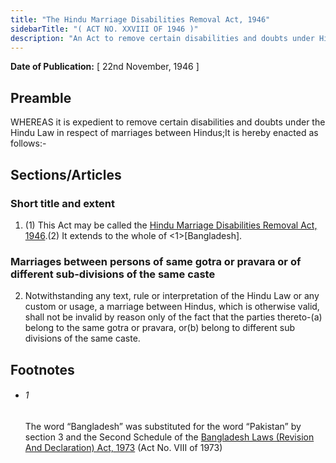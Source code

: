 ```yaml
---
title: "The Hindu Marriage Disabilities Removal Act, 1946"
sidebarTitle: "( ACT NO. XXVIII OF 1946 )"
description: "An Act to remove certain disabilities and doubts under Hindu Law in respect of marriages between Hindus."
---
```


**Date of Publication:** [ 22nd November, 1946 ]

## Preamble

WHEREAS it is expedient to remove certain disabilities and doubts under the Hindu Law in respect of marriages between Hindus;It is hereby enacted as follows:-

## Sections/Articles

### Short title and extent

1. (1) This Act may be called the [Hindu Marriage Disabilities Removal Act, 1946](/act-215.html "Hindu Marriage Disabilities Removal Act, 1946").(2) It extends to the whole of <1>[Bangladesh].

### Marriages between persons of same gotra or pravara or of different sub-divisions of the same caste

2. Notwithstanding any text, rule or interpretation of the Hindu Law or any custom or usage, a marriage between Hindus, which is otherwise valid, shall not be invalid by reason only of the fact that the parties thereto-(a) belong to the same gotra or pravara, or(b) belong to different sub divisions of the same caste.

## Footnotes

- ###### 1

  The word “Bangladesh” was substituted for the word “Pakistan” by section 3 and the Second Schedule of the [Bangladesh Laws (Revision And Declaration) Act, 1973](/act-430.html "Bangladesh Laws (Revision And Declaration) Act, 1973") (Act No. VIII of 1973)
